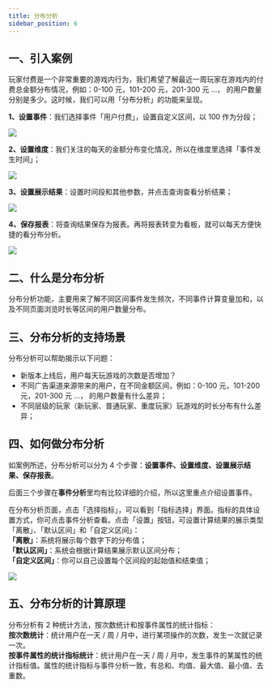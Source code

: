 ```yaml
---
title: 分布分析
sidebar_position: 6
---
```


## 一、引入案例

玩家付费是一个非常重要的游戏内行为，我们希望了解最近一周玩家在游戏内的付费总金额分布情况，例如：0-100 元，101-200 元，201-300 元 ...， 的用户数量分别是多少。这时候，我们可以用「分布分析」的功能来呈现。

**1、设置事件**：我们选择事件「用户付费」，设置自定义区间，以 100 作为分段；

![](/img/customEvent/distribution/fenbu-1-1.png)

**2、设置维度**：我们关注的每天的金额分布变化情况，所以在维度里选择「事件发生时间」；

![](/img/customEvent/distribution/fenbu-1-2-2.png)

**3、设置展示结果**：设置时间段和其他参数，并点击查询查看分析结果；

![](/img/customEvent/distribution/fenbu-1-2-3.png)

**4、保存报表**：将查询结果保存为报表。再将报表转变为看板，就可以每天方便快捷的看分布分析。

![](/img/customEvent/distribution/fenbu-1-4.png)

## 二、什么是分布分析

分布分析功能，主要用来了解不同区间事件发生频次，不同事件计算变量加和，以及不同页面浏览时长等区间的用户数量分布。

## 三、分布分析的支持场景

分布分析可以帮助揭示以下问题：<br/>

- 新版本上线后，用户每天玩游戏的次数是否增加？
- 不同广告渠道来源带来的用户，在不同金额区间，例如：0-100 元，101-200 元，201-300 元 ...， 的用户数量有什么差异；
- 不同层级的玩家（新玩家、普通玩家、重度玩家）玩游戏的时长分布有什么差异；

## 四、如何做分布分析

如案例所述，分布分析可以分为 4 个步骤：**设置事件、设置维度、设置展示结果、保存报表**。

后面三个步骤在**事件分析**里均有比较详细的介绍，所以这里重点介绍设置事件。

在分布分析页面，点击「选择指标」，可以看到「指标选择」界面。指标的具体设置方式，你可点击事件分析查看。点击「设置」按钮，可设置计算结果的展示类型「离散」、「默认区间」和「自定义区间」：<br/>
**「离散」**：系统将展示每个数字下的分布值；<br/>
**「默认区间」**：系统会根据计算结果展示默认区间分布；<br/>
**「自定义区间」**：你可以自己设置每个区间段的起始值和结束值；

![](/img/customEvent/distribution/fenbu-1-1.png)

## 五、分布分析的计算原理

分布分析有 2 种统计方法，按次数统计和按事件属性的统计指标：<br/>
**按次数统计**：统计用户在一天 / 周 / 月中，进行某项操作的次数，发生一次就记录一次。<br/>
**按事件属性的统计指标统计**：统计用户在一天 / 周 / 月中，发生事件的某属性的统计指标值。属性的统计指标与事件分析一致，有总和、均值、最大值、最小值、去重数。
